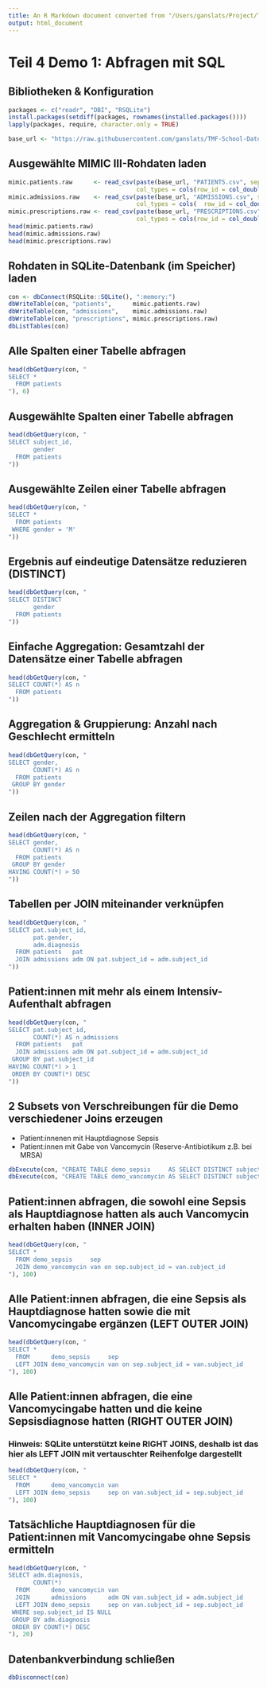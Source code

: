 ```yaml
---
title: An R Markdown document converted from "/Users/ganslats/Project/TMF-School/TMF-School-Datenanalyse-Visualisierung/Notebooks/teil-4-demo-01-abfragen-sql.ipynb"
output: html_document
---
```


# Teil 4 Demo 1: Abfragen mit SQL

## Bibliotheken & Konfiguration

```r
packages <- c("readr", "DBI", "RSQLite")
install.packages(setdiff(packages, rownames(installed.packages())))
lapply(packages, require, character.only = TRUE)

base_url <- "https://raw.githubusercontent.com/ganslats/TMF-School-Datenanalyse-Visualisierung/master/Rohdaten/mimic-iii-demo/"
```

## Ausgewählte MIMIC III-Rohdaten laden

```r
mimic.patients.raw      <- read_csv(paste(base_url, "PATIENTS.csv", sep=""),
                                    col_types = cols(row_id = col_double(), subject_id = col_double(), gender = col_character(), dob = col_datetime(format = ""), dod = col_datetime(format = ""), dod_hosp = col_datetime(format = ""), dod_ssn = col_datetime(format = ""), expire_flag = col_double()))
mimic.admissions.raw    <- read_csv(paste(base_url, "ADMISSIONS.csv", sep=""),
                                    col_types = cols(  row_id = col_double(), subject_id = col_double(), hadm_id = col_double(), admittime = col_datetime(format = ""), dischtime = col_datetime(format = ""), deathtime = col_datetime(format = ""), admission_type = col_character(), admission_location = col_character(), discharge_location = col_character(), insurance = col_character(), language = col_character(), religion = col_character(), marital_status = col_character(), ethnicity = col_character(), edregtime = col_datetime(format = ""), edouttime = col_datetime(format = ""), diagnosis = col_character(), hospital_expire_flag = col_double(), has_chartevents_data = col_double()))
mimic.prescriptions.raw <- read_csv(paste(base_url, "PRESCRIPTIONS.csv", sep=""),
                                    col_types = cols(row_id = col_double(), subject_id = col_double(), hadm_id = col_double(), icustay_id = col_double(), startdate = col_datetime(format = ""), enddate = col_datetime(format = ""), drug_type = col_character(), drug = col_character(), drug_name_poe = col_character(), drug_name_generic = col_character(), formulary_drug_cd = col_character(), gsn = col_character(), ndc = col_character(), prod_strength = col_character(), dose_val_rx = col_character(), dose_unit_rx = col_character(), form_val_disp = col_character(), form_unit_disp = col_character(), route = col_character()))
head(mimic.patients.raw)
head(mimic.admissions.raw)
head(mimic.prescriptions.raw)
```

## Rohdaten in SQLite-Datenbank (im Speicher) laden

```r
con <- dbConnect(RSQLite::SQLite(), ":memory:")
dbWriteTable(con, "patients",      mimic.patients.raw)
dbWriteTable(con, "admissions",    mimic.admissions.raw)
dbWriteTable(con, "prescriptions", mimic.prescriptions.raw)
dbListTables(con)
```

## Alle Spalten einer Tabelle abfragen

```r
head(dbGetQuery(con, "
SELECT *
  FROM patients
"), 6)
```

## Ausgewählte Spalten einer Tabelle abfragen

```r
head(dbGetQuery(con, "
SELECT subject_id,
       gender
  FROM patients
"))
```

## Ausgewählte Zeilen einer Tabelle abfragen

```r
head(dbGetQuery(con, "
SELECT *
  FROM patients
 WHERE gender = 'M'
"))
```

## Ergebnis auf eindeutige Datensätze reduzieren (DISTINCT)

```r
head(dbGetQuery(con, "
SELECT DISTINCT
       gender
  FROM patients
"))
```

## Einfache Aggregation: Gesamtzahl der Datensätze einer Tabelle abfragen

```r
head(dbGetQuery(con, "
SELECT COUNT(*) AS n
  FROM patients
"))
```

## Aggregation & Gruppierung: Anzahl nach Geschlecht ermitteln

```r
head(dbGetQuery(con, "
SELECT gender,
       COUNT(*) AS n
  FROM patients
 GROUP BY gender
"))
```

## Zeilen nach der Aggregation filtern

```r
head(dbGetQuery(con, "
SELECT gender,
       COUNT(*) AS n
  FROM patients
 GROUP BY gender
HAVING COUNT(*) > 50
"))
```

## Tabellen per JOIN miteinander verknüpfen

```r
head(dbGetQuery(con, "
SELECT pat.subject_id,
       pat.gender,
       adm.diagnosis
  FROM patients   pat
  JOIN admissions adm ON pat.subject_id = adm.subject_id
"))
```

## Patient:innen mit mehr als einem Intensiv-Aufenthalt abfragen

```r
head(dbGetQuery(con, "
SELECT pat.subject_id,
       COUNT(*) AS n_admissions
  FROM patients   pat
  JOIN admissions adm ON pat.subject_id = adm.subject_id
 GROUP BY pat.subject_id
HAVING COUNT(*) > 1
 ORDER BY COUNT(*) DESC
"))
```

## 2 Subsets von Verschreibungen für die Demo verschiedener Joins erzeugen

* Patient:innenen mit Hauptdiagnose Sepsis
* Patient:innen mit Gabe von Vancomycin (Reserve-Antibiotikum z.B. bei MRSA)

```r
dbExecute(con, "CREATE TABLE demo_sepsis     AS SELECT DISTINCT subject_id FROM admissions    WHERE LOWER(diagnosis) LIKE '%sepsis%'")
dbExecute(con, "CREATE TABLE demo_vancomycin AS SELECT DISTINCT subject_id FROM prescriptions WHERE LOWER(drug)      LIKE '%vancomycin%'")
```

## Patient:innen abfragen, die sowohl eine Sepsis als Hauptdiagnose hatten als auch Vancomycin erhalten haben (INNER JOIN)

```r
head(dbGetQuery(con, "
SELECT *
  FROM demo_sepsis     sep
  JOIN demo_vancomycin van on sep.subject_id = van.subject_id
"), 100)
```

## Alle Patient:innen abfragen, die eine Sepsis als Hauptdiagnose hatten sowie die mit Vancomycingabe ergänzen (LEFT OUTER JOIN)

```r
head(dbGetQuery(con, "
SELECT *
  FROM      demo_sepsis     sep
  LEFT JOIN demo_vancomycin van on sep.subject_id = van.subject_id
"), 100)
```

## Alle Patient:innen abfragen, die eine Vancomycingabe hatten und die keine Sepsisdiagnose hatten (RIGHT OUTER JOIN)

### Hinweis: SQLite unterstützt keine RIGHT JOINS, deshalb ist das hier als LEFT JOIN mit vertauschter Reihenfolge dargestellt

```r
head(dbGetQuery(con, "
SELECT *
  FROM      demo_vancomycin van
  LEFT JOIN demo_sepsis     sep on van.subject_id = sep.subject_id
"), 100)
```

## Tatsächliche Hauptdiagnosen für die Patient:innen mit Vancomycingabe ohne Sepsis ermitteln

```r
head(dbGetQuery(con, "
SELECT adm.diagnosis,
       COUNT(*)
  FROM      demo_vancomycin van
  JOIN      admissions      adm ON van.subject_id = adm.subject_id
  LEFT JOIN demo_sepsis     sep on van.subject_id = sep.subject_id
 WHERE sep.subject_id IS NULL
 GROUP BY adm.diagnosis
 ORDER BY COUNT(*) DESC
"), 20)
```

## Datenbankverbindung schließen

```r
dbDisconnect(con)
```

